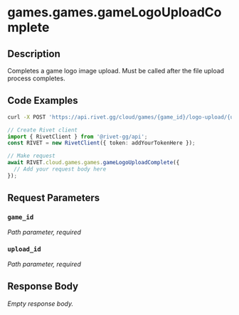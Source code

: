 

# games.games.gameLogoUploadComplete

## Description

Completes a game logo image upload. Must be called after the file upload process completes.


## Code Examples

<CodeGroup title='Request' tag='POST' label='https://api.rivet.gg/cloud/games/{game_id}/logo-upload/{upload_id}/complete'>

```bash {{ "title": "cURL" }}
curl -X POST 'https://api.rivet.gg/cloud/games/{game_id}/logo-upload/{upload_id}/complete'
```

```ts
// Create Rivet client
import { RivetClient } from '@rivet-gg/api';
const RIVET = new RivetClient({ token: addYourTokenHere });

// Make request
await RIVET.cloud.games.games.gameLogoUploadComplete({
  // Add your request body here
});
```

</CodeGroup>


## Request Parameters


### `game_id`

_Path parameter, required_





### `upload_id`

_Path parameter, required_





## Response Body

_Empty response body._
